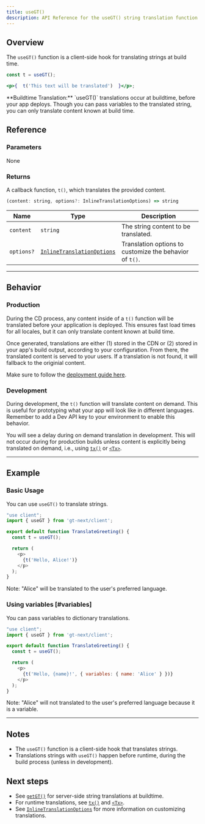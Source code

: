 ```yaml
---
title: useGT()
description: API Reference for the useGT() string translation function
---
```


## Overview

The `useGT()` function is a client-side hook for translating strings at build time.

```jsx
const t = useGT();

<p>{  t('This text will be translated')  }</p>;
```

<Callout>
**Buildtime Translation:**
`useGT()` translations occur at buildtime, before your app deploys.
Though you can pass variables to the translated string, you can only translate content known at build time.
</Callout>

## Reference
### Parameters
None

### Returns

A callback function, `t()`, which translates the provided content.

```jsx
(content: string, options?: InlineTranslationOptions) => string
```

| Name                  | Type | Description                                                                 |
|-----------------------|--|-----------------------------------------------------------------------------|
| `content`             | `string` | The string content to be translated.                                     |
| `options?`            | [`InlineTranslationOptions`](/docs/next/api/types/InlineTranslationOptions) | Translation options to customize the behavior of `t()`. |

---

## Behavior


### Production
During the CD process, any content inside of a `t()` function will be translated before your application is deployed.
This ensures fast load times for all locales, but it can only translate content known at build time.

Once generated, translations are either (1) stored in the CDN or (2) stored in your app's build output, according to your configuration.
From there, the translated content is served to your users.
If a translation is not found, it will fallback to the originial content.

Make sure to follow the [deployment guide here](/docs/next/tutorials/quickdeploy).

### Development
During development, the `t()` function will translate content on demand.
This is useful for prototyping what your app will look like in different languages.
Remember to add a Dev API key to your environment to enable this behavior.

You will see a delay during on demand translation in development.
This will not occur during for production builds unless content is explicitly being translated on demand,
i.e., using [`tx()`](/docs/next/api/strings/tx) or [`<Tx>`](/docs/next/api/components/tx).

---


## Example

### Basic Usage
You can use `useGT()` to translate strings.

```javascript copy
"use client";
import { useGT } from 'gt-next/client';

export default function TranslateGreeting() {
  const t = useGT();

  return (
    <p>
      {t('Hello, Alice!')}
    </p>
  );
}
```
Note: "Alice" will be translated to the user's preferred language.


### Using variables [#variables]
You can pass variables to dictionary translations.

```javascript copy
"use client";
import { useGT } from 'gt-next/client';

export default function TranslateGreeting() {
  const t = useGT();

  return (
    <p>
      {t('Hello, {name}!', { variables: { name: 'Alice' } })}
    </p>
  );
}
```
Note: "Alice" will not translated to the user's preferred language because it is a variable.

---

## Notes
 * The `useGT()` function is a client-side hook that translates strings.
 * Translations strings with `useGT()` happen before runtime, during the build process (unless in development).

## Next steps
 * See [`getGT()`](/docs/next/api/strings/getGT) for server-side string translations at buildtime.
 * For runtime translations, see [`tx()`](/docs/next/api/strings/tx) and [`<Tx>`](/docs/next/api/components/tx).
 * See [`InlineTranslationOptions`](/docs/next/api/types/InlineTranslationOptions) for more information on customizing translations.
